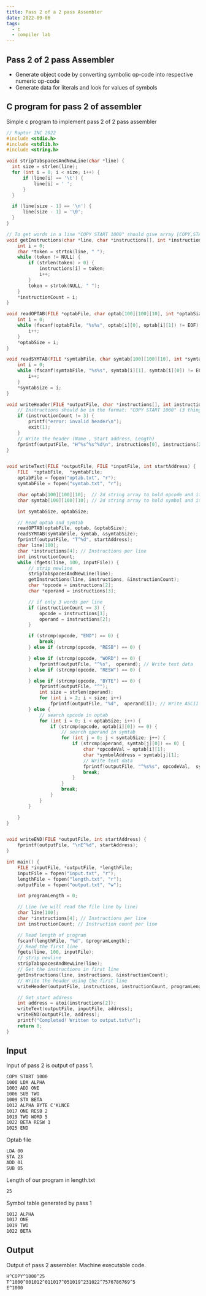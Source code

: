 ```yaml
---
title: Pass 2 of a 2 pass Assembler
date: 2022-09-06
tags:
  - c
  - compiler lab
---
```



## Pass 2 of 2 pass Assembler

* Generate object code by converting symbolic op-code into respective numeric op-code
* Generate data for literals and look for values of symbols


## C program for pass 2 of assembler

Simple c program to implement pass 2 of 2 pass assembler

```c title=pass2.c style={height: 400px}
// Raptor INC 2022
#include <stdio.h>
#include <stdlib.h>
#include <string.h>

void stripTabspacesAndNewLine(char *line) {
  int size = strlen(line);
  for (int i = 0; i < size; i++) {
      if (line[i] == '\t') {
          line[i] = ' ';
      }
  }

  if (line[size - 1] == '\n') {
      line[size - 1] = '\0';
  }
}

// To get words in a line "COPY START 1000" should give array [COPY,START,1000]
void getInstructions(char *line, char *instructions[], int *instructionCount) {
    int i = 0;
    char *token = strtok(line, " ");
    while (token != NULL) {
        if (strlen(token) > 0) {
            instructions[i] = token;
            i++;
        }
        token = strtok(NULL, " ");
    }
    *instructionCount = i;
}

void readOPTAB(FILE *optabFile, char optab[100][100][10], int *optabSize) {
    int i = 0;
    while (fscanf(optabFile, "%s%s", optab[i][0], optab[i][1]) != EOF) {
        i++;
    }
    *optabSize = i;
}

void readSYMTAB(FILE *symtabFile, char symtab[100][100][10], int *symtabSize) {
    int i = 0;
    while (fscanf(symtabFile, "%s%s", symtab[i][1], symtab[i][0]) != EOF) {
        i++;
    }
    *symtabSize = i;
}

void writeHeader(FILE *outputFile, char *instructions[], int instructionCount, int length) {
    // Instructions should be in the format: "COPY START 1000" (3 things)
    if (instructionCount != 3) {
        printf("error: invalid header\n");
        exit(1);
    }
    // Write the header (Name , Start address, Length)
    fprintf(outputFile, "H^%s^%s^%d\n", instructions[0], instructions[2],length);
}


void writeText(FILE *outputFile, FILE *inputFile, int startAddress) {
    FILE  *optabFile,  *symtabFile;
    optabFile = fopen("optab.txt", "r");
    symtabFile = fopen("symtab.txt", "r");

    char optab[100][100][10];  // 2d string array to hold opcode and its value
    char symtab[100][100][10]; // 2d string array to hold symbol and its address

    int symtabSize, optabSize;

    // Read optab and symtab
    readOPTAB(optabFile, optab, &optabSize);
    readSYMTAB(symtabFile, symtab, &symtabSize);
    fprintf(outputFile, "T^%d", startAddress);
    char line[100];
    char *instructions[4]; // Instructions per line
    int instructionCount;
    while (fgets(line, 100, inputFile)) {
        // strip newline
        stripTabspacesAndNewLine(line);
        getInstructions(line, instructions, &instructionCount);
        char *opcode = instructions[2];
        char *operand = instructions[3];

        // if only 3 words per line
        if (instructionCount == 3) {
            opcode = instructions[1];
            operand = instructions[2];
        }

        if (strcmp(opcode, "END") == 0) {
            break;
        } else if (strcmp(opcode, "RESB") == 0) {

        } else if (strcmp(opcode, "WORD") == 0) {
            fprintf(outputFile, "^%s",  operand); // Write text data
        } else if (strcmp(opcode, "RESW") == 0) {

        } else if (strcmp(opcode, "BYTE") == 0) {
            fprintf(outputFile, "^"); 
            int size = strlen(operand);
            for (int i = 2; i < size; i++)
                fprintf(outputFile, "%d",  operand[i]); // Write ASCII of char
        } else {
            // search opcode in optab
            for (int i = 0; i < optabSize; i++) {
                if (strcmp(opcode, optab[i][0]) == 0) {
                    // search operand in symtab
                    for (int j = 0; j < symtabSize; j++) {
                        if (strcmp(operand, symtab[j][0]) == 0) {
                            char *opcodeVal = optab[i][1];
                            char *symbolAddress = symtab[j][1];
                            // Write text data
                            fprintf(outputFile, "^%s%s", opcodeVal,  symbolAddress);
                            break;
                        }
                    }
                    break;
                }
            }
        }

    }
}


void writeEND(FILE *outputFile, int startAddress) {
    fprintf(outputFile, "\nE^%d", startAddress);
}

int main() {
    FILE *inputFile, *outputFile, *lengthFile;
    inputFile = fopen("input.txt", "r");
    lengthFile = fopen("length.txt", "r");
    outputFile = fopen("output.txt", "w");

    int programLength = 0;

    // Line (we will read the file line by line)
    char line[100];
    char *instructions[4]; // Instructions per line
    int instructionCount; // Instruction count per line

    // Read length of program
    fscanf(lengthFile, "%d", &programLength);
    // Read the first line
    fgets(line, 100, inputFile);
    // strip newline
    stripTabspacesAndNewLine(line);
    // Get the instructions in first line
    getInstructions(line, instructions, &instructionCount);
    // Write the header using the first line
    writeHeader(outputFile, instructions, instructionCount, programLength);

    // Get start address
    int address = atoi(instructions[2]);
    writeText(outputFile, inputFile, address);
    writeEND(outputFile, address);
    printf("Completed! Written to output.txt\n");
    return 0;
}
```

## Input

Input of pass 2 is output of pass 1.

```c:title=input.txt
COPY START 1000
1000 LDA ALPHA
1003 ADD ONE
1006 SUB TWO
1009 STA BETA
1012 ALPHA BYTE C'KLNCE
1017 ONE RESB 2
1019 TWO WORD 5
1022 BETA RESW 1
1025 END
```

Optab file 

```c:title=optab.txt
LDA 00
STA 23
ADD 01
SUB 05
```

Length of our program in length.txt

```c:title=length.txt
25
```

Symbol table generated by pass 1

```c:title=symtab.txt
1012 ALPHA
1017 ONE
1019 TWO
1022 BETA
```

## Output

Output of pass 2 assembler. Machine executable code.

```c:title=output.txt
H^COPY^1000^25
T^1000^001012^011017^051019^231022^7576786769^5
E^1000
```

<ViewCount/>
